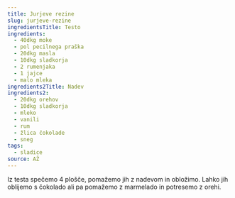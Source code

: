 ```yaml
---
title: Jurjeve rezine
slug: jurjeve-rezine
ingredientsTitle: Testo
ingredients:
  - 40dkg moke
  - pol pecilnega praška
  - 20dkg masla
  - 10dkg sladkorja
  - 2 rumenjaka
  - 1 jajce
  - malo mleka
ingredients2Title: Nadev
ingredients2:
  - 20dkg orehov
  - 10dkg sladkorja
  - mleko
  - vanili
  - rum
  - žlica čokolade
  - sneg
tags:
  - sladice
source: AŽ
---
```


Iz testa spečemo 4 plošče, pomažemo jih z nadevom in obložimo. Lahko jih oblijemo s čokolado ali pa pomažemo z marmelado in potresemo z orehi.
